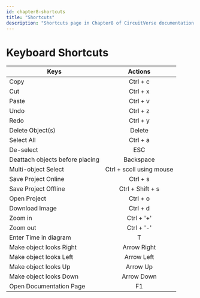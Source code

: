 ```yaml
---
id: chapter8-shortcuts
title: "Shortcuts"
description: "Shortcuts page in Chapter8 of CircuitVerse documentation."
---
```



# Keyboard Shortcuts

| Keys   |      Actions |
|----------|:-------------:|
| Copy |  Ctrl + c |
| Cut | Ctrl + x |
| Paste | Ctrl + v |
| Undo | Ctrl + z |
| Redo | Ctrl + y |
| Delete Object(s) | Delete |
| Select All | Ctrl + a |
| De-select | ESC |
| Deattach objects before placing | Backspace |
| Multi-object Select | Ctrl + scoll using mouse |
| Save Project Online | Ctrl + s |
| Save Project Offline | Ctrl + Shift + s |
| Open Project | Ctrl + o |
| Download Image | Ctrl + d |
| Zoom in | Ctrl + '+' |
| Zoom out | Ctrl + '-' |
| Enter Time in diagram | T |
| Make object looks Right | Arrow Right |
| Make object looks Left | Arrow Left |
| Make object looks Up | Arrow Up |
| Make object looks Down | Arrow Down |
| Open Documentation Page | F1 |